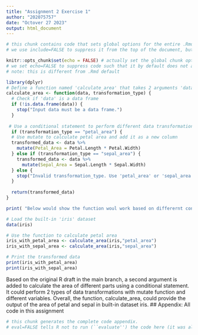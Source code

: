 ```yaml
---
title: "Assignment 2 Exercise 1"
author: "202075757"
date: "Octover 27 2023"
output: html_document
---
```


```r
# this chunk contains code that sets global options for the entire .Rmd. 
# we use include=FALSE to suppress it from the top of the document, but it will still appear in the appendix. 

knitr::opts_chunk$set(echo = FALSE) # actually set the global chunk options. 
# we set echo=FALSE to suppress code such that it by default does not appear throughout the document. 
# note: this is different from .Rmd default
```

```r
library(dplyr)
# Define a function named 'calculate_area' that takes 2 arguments 'data' and 'transformation_type'
calculate_area <- function(data, transformation_type) {
  # Check if 'data' is a data frame
  if (!is.data.frame(data)) {
    stop("Input data must be a data frame.")
  }
  
 # Use a conditional statement to perform different data transformations
  if (transformation_type == "petal_area") {
  # Use mutate to calculate petal area and add it as a new column
  transformed_data <- data %>%
    mutate(Petal_Area = Petal.Length * Petal.Width)
  } else if (transformation_type == "sepal_area") {
    transformed_data <- data %>%
      mutate(Sepal_Area = Sepal.Length * Sepal.Width)
  } else {
    stop("Invalid transformation_type. Use 'petal_area' or 'sepal_area'.")
  }
  
  return(transformed_data)
}  

print( "Below would show the function woul work based on differernt conditional argument inputs.")

# Load the built-in 'iris' dataset
data(iris)

# Use the function to calculate petal area
iris_with_petal_area <- calculate_area(iris,"petal_area")
iris_with_sepal_area <- calculate_area(iris,"sepal_area")

# Print the transformed data
print(iris_with_petal_area)
print(iris_with_sepal_area)


```


Based on the original R draft in the main branch, a second argument is added to calculate the area of different parts using a conditional statement. It could perform 2 types of data transformations with mutate function and different variables. Overall, the function, calculate_area, could provide the output of the area of petal and sepal in built-in dataset iris.
## Appendix: All code in this assignment

```r
# this chunk generates the complete code appendix. 
# eval=FALSE tells R not to run (``evaluate'') the code here (it was already run before).
```
